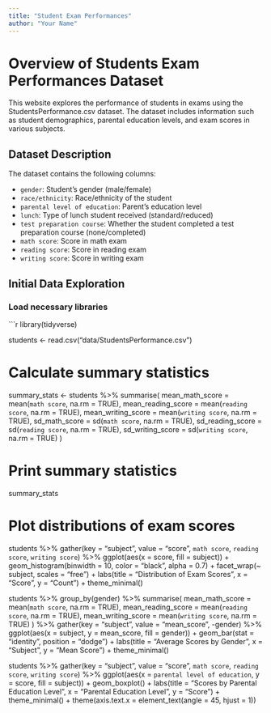 ```yaml
---
title: "Student Exam Performances"
author: "Your Name"
---
```


# Overview of Students Exam Performances Dataset

This website explores the performance of students in exams using the StudentsPerformance.csv dataset. The dataset includes information such as student demographics, parental education levels, and exam scores in various subjects.

## Dataset Description

The dataset contains the following columns:

- `gender`: Student’s gender (male/female)
- `race/ethnicity`: Race/ethnicity of the student
- `parental level of education`: Parent’s education level
- `lunch`: Type of lunch student received (standard/reduced)
- `test preparation course`: Whether the student completed a test preparation course (none/completed)
- `math score`: Score in math exam
- `reading score`: Score in reading exam
- `writing score`: Score in writing exam

## Initial Data Exploration

### Load necessary libraries

```r
library(tidyverse)

students <- read.csv("data/StudentsPerformance.csv")

# Calculate summary statistics
summary_stats <- students %>%
  summarise(
    mean_math_score = mean(`math score`, na.rm = TRUE),
    mean_reading_score = mean(`reading score`, na.rm = TRUE),
    mean_writing_score = mean(`writing score`, na.rm = TRUE),
    sd_math_score = sd(`math score`, na.rm = TRUE),
    sd_reading_score = sd(`reading score`, na.rm = TRUE),
    sd_writing_score = sd(`writing score`, na.rm = TRUE)
  )

# Print summary statistics
summary_stats

# Plot distributions of exam scores
students %>%
  gather(key = "subject", value = "score", `math score`, `reading score`, `writing score`) %>%
  ggplot(aes(x = score, fill = subject)) +
  geom_histogram(binwidth = 10, color = "black", alpha = 0.7) +
  facet_wrap(~ subject, scales = "free") +
  labs(title = "Distribution of Exam Scores", x = "Score", y = "Count") +
  theme_minimal()

students %>%
  group_by(gender) %>%
  summarise(
    mean_math_score = mean(`math score`, na.rm = TRUE),
    mean_reading_score = mean(`reading score`, na.rm = TRUE),
    mean_writing_score = mean(`writing score`, na.rm = TRUE)
  ) %>%
  gather(key = "subject", value = "mean_score", -gender) %>%
  ggplot(aes(x = subject, y = mean_score, fill = gender)) +
  geom_bar(stat = "identity", position = "dodge") +
  labs(title = "Average Scores by Gender", x = "Subject", y = "Mean Score") +
  theme_minimal()

students %>%
  gather(key = "subject", value = "score", `math score`, `reading score`, `writing score`) %>%
  ggplot(aes(x = `parental level of education`, y = score, fill = subject)) +
  geom_boxplot() +
  labs(title = "Scores by Parental Education Level", x = "Parental Education Level", y = "Score") +
  theme_minimal() +
  theme(axis.text.x = element_text(angle = 45, hjust = 1))

